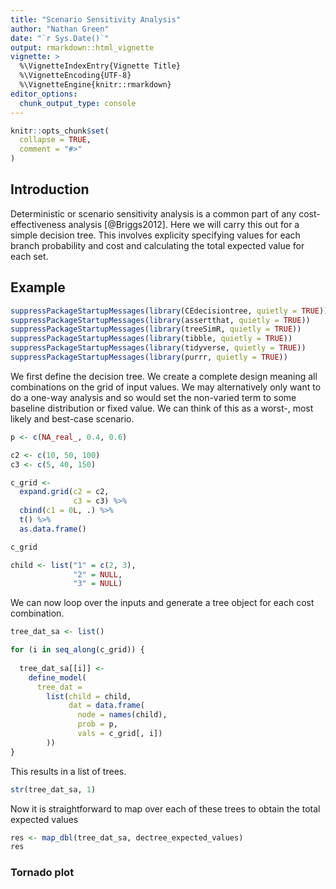 ```yaml
---
title: "Scenario Sensitivity Analysis"
author: "Nathan Green"
date: "`r Sys.Date()`"
output: rmarkdown::html_vignette
vignette: >
  %\VignetteIndexEntry{Vignette Title}
  %\VignetteEncoding{UTF-8}
  %\VignetteEngine{knitr::rmarkdown}
editor_options: 
  chunk_output_type: console
---
```


```r
knitr::opts_chunk$set(
  collapse = TRUE,
  comment = "#>"
)
```

## Introduction

Deterministic or scenario sensitivity analysis is a common part of any cost-effectiveness analysis [@Briggs2012].
Here we will carry this out for a simple decision tree.
This involves explicity specifying values for each branch probability and cost and calculating the total expected value for each set.

## Example

```r
suppressPackageStartupMessages(library(CEdecisiontree, quietly = TRUE))
suppressPackageStartupMessages(library(assertthat, quietly = TRUE))
suppressPackageStartupMessages(library(treeSimR, quietly = TRUE))
suppressPackageStartupMessages(library(tibble, quietly = TRUE))
suppressPackageStartupMessages(library(tidyverse, quietly = TRUE))
suppressPackageStartupMessages(library(purrr, quietly = TRUE))
```

We first define the decision tree.
We create a complete design meaning all combinations on the grid of input values.
We may alternatively only want to do a one-way analysis and so would set the non-varied term to some baseline distribution or fixed value.
We can think of this as a worst-, most likely and best-case scenario.

```r
p <- c(NA_real_, 0.4, 0.6)

c2 <- c(10, 50, 100)
c3 <- c(5, 40, 150)

c_grid <-
  expand.grid(c2 = c2,
              c3 = c3) %>% 
  cbind(c1 = 0L, .) %>% 
  t() %>% 
  as.data.frame()

c_grid
```

```r
child <- list("1" = c(2, 3),
              "2" = NULL,
              "3" = NULL)
```

We can now loop over the inputs and generate a tree object for each cost combination.

```r
tree_dat_sa <- list()

for (i in seq_along(c_grid)) {
  
  tree_dat_sa[[i]] <-
    define_model(
      tree_dat =
        list(child = child,
             dat = data.frame(
               node = names(child),
               prob = p,
               vals = c_grid[, i])
        ))
}
```

This results in a list of trees.
```r
str(tree_dat_sa, 1)
```

Now it is straightforward to map over each of these trees to obtain the total expected values

```r
res <- map_dbl(tree_dat_sa, dectree_expected_values)
res
```

### Tornado plot
